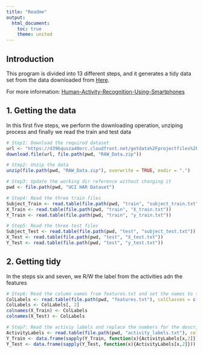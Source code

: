 ```yaml
---
title: "Readme"
output:
  html_document:
    toc: true
    theme: united
---
```


## Introduction

This program is divided into 13 different steps, and it generates a tidy data set from the data downloaded from [Here](https://d396qusza40orc.cloudfront.net/getdata%2Fprojectfiles%2FUCI%20HAR%20Dataset.zip).

For more information: [Human-Activity-Recognition-Using-Smartphones](http://archive.ics.uci.edu/ml/datasets/Human+Activity+Recognition+Using+Smartphones)

## 1. Getting the data

In this first five steps, we perform the downloading operation, unziping process and finally we read the train and test data

```r
# Step1: Download the required dataset
url <- "https://d396qusza40orc.cloudfront.net/getdata%2Fprojectfiles%2FUCI%20HAR%20Dataset.zip"
download.file(url, file.path(pwd, "RAW_Data.zip"))

# Step2: Unzip the data
unzip(file.path(pwd, "RAW_Data.zip"), overwrite = TRUE, exdir = ".")

# Step3: Update the working dir reference without changing it
pwd <- file.path(pwd, "UCI HAR Dataset")

# Step4: Read the three train files
Subject_Train <- read.table(file.path(pwd, "train", "subject_train.txt"))
X_Train <- read.table(file.path(pwd, "train", "X_train.txt"))
Y_Train <- read.table(file.path(pwd, "train", "y_train.txt"))

# Step5: Read the three test files
Subject_Test <- read.table(file.path(pwd, "test", "subject_test.txt"))
X_Test <- read.table(file.path(pwd, "test", "X_test.txt"))
Y_Test <- read.table(file.path(pwd, "test", "y_test.txt"))
```

## 2. Getting tidy

In the steps six and seven, we R/W the label from the activities adn the features

```r
# Step6: Read the column names from features.txt and set the names to the columns in X
ColLabels <- read.table(file.path(pwd, "features.txt"), colClasses = c("integer", "character"))
ColLabels <- ColLabels[, 2]
colnames(X_Train) <- ColLabels
colnames(X_Test) <- ColLabels

# Step7: Read the activiy labels and replace the numbers for the descriptive text in Y
ActivityLabels <- read.table(file.path(pwd, "activity_labels.txt"), colClasses = c("integer", "character"))
Y_Train <- data.frame(sapply(Y_Train, function(x){ActivityLabels[x,2]}))
Y_Test <- data.frame(sapply(Y_Test, function(x){ActivityLabels[x,2]}))
```